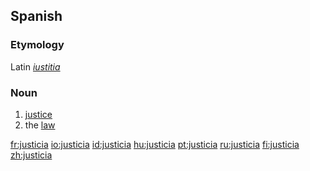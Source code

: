 == Spanish ==
=== Etymology ===
Latin ''[[iustitia]]''

=== Noun ===
{{es-noun-f-unc}}

# [[justice]]
# the [[law]]


[[fr:justicia]]
[[io:justicia]]
[[id:justicia]]
[[hu:justicia]]
[[pt:justicia]]
[[ru:justicia]]
[[fi:justicia]]
[[zh:justicia]]